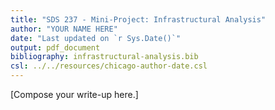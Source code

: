 ```yaml
---
title: "SDS 237 - Mini-Project: Infrastructural Analysis"
author: "YOUR NAME HERE"
date: "Last updated on `r Sys.Date()`"
output: pdf_document
bibliography: infrastructural-analysis.bib
csl: ../../resources/chicago-author-date.csl
---
```


[Compose your write-up here.]


